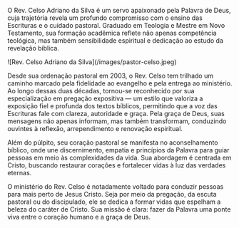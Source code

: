 O Rev. Celso Adriano da Silva é um servo apaixonado pela Palavra de Deus, cuja trajetória revela um profundo compromisso com o ensino das Escrituras e o cuidado pastoral. Graduado em Teologia e Mestre em Novo Testamento, sua formação acadêmica reflete não apenas competência teológica, mas também sensibilidade espiritual e dedicação ao estudo da revelação bíblica.

<div className="flex justify-center">
  <div className="w-1/2 inline-flex">
    ![Rev. Celso Adriano da Silva](/images/pastor-celso.jpeg)
  </div>
</div>

Desde sua ordenação pastoral em 2003, o Rev. Celso tem trilhado um caminho marcado pela fidelidade ao evangelho e pela entrega ao ministério. Ao longo dessas duas décadas, tornou-se reconhecido por sua especialização em pregação expositiva — um estilo que valoriza a exposição fiel e profunda dos textos bíblicos, permitindo que a voz das Escrituras fale com clareza, autoridade e graça. Pela graça de Deus, suas mensagens não apenas informam, mas também transformam, conduzindo ouvintes à reflexão, arrependimento e renovação espiritual.

Além do púlpito, seu coração pastoral se manifesta no aconselhamento bíblico, onde une discernimento, empatia e princípios da Palavra para guiar pessoas em meio às complexidades da vida. Sua abordagem é centrada em Cristo, buscando restaurar corações e fortalecer vidas à luz das verdades eternas.

O ministério do Rev. Celso é notadamente voltado para conduzir pessoas para mais perto de Jesus Cristo. Seja por meio da pregação, da escuta pastoral ou do discipulado, ele se dedica a formar vidas que espelham a beleza do caráter de Cristo. Sua missão é clara: fazer da Palavra uma ponte viva entre o coração humano e a graça de Deus.